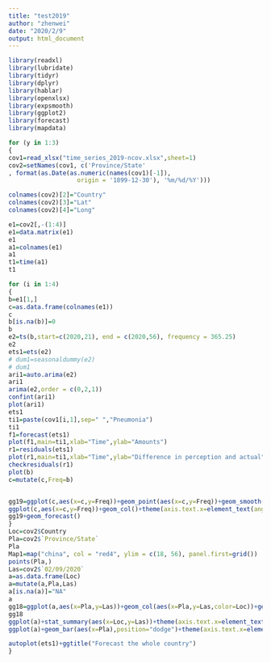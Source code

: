 ---
title: "test2019"
author: "zhenwei"
date: "2020/2/9"
output: html_document
---

```{r}
library(readxl)
library(lubridate)
library(tidyr)
library(dplyr)
library(hablar)
library(openxlsx)
library(expsmooth)
library(ggplot2)
library(forecast)
library(mapdata)

for (y in 1:3)
{
cov1=read_xlsx("time_series_2019-ncov.xlsx",sheet=1)
cov2=setNames(cov1, c('Province/State'
, format(as.Date(as.numeric(names(cov1)[-1]), 
                   origin = '1899-12-30'), '%m/%d/%Y')))

colnames(cov2)[2]="Country"
colnames(cov2)[3]="Lat"
colnames(cov2)[4]="Long"

e1=cov2[,-(1:4)]
e1=data.matrix(e1)
e1
a1=colnames(e1)
a1
t1=time(a1)
t1

for (i in 1:4)
{
b=e1[1,]
c=as.data.frame(colnames(e1))
c
b[is.na(b)]=0
b
e2=ts(b,start=c(2020,21), end = c(2020,56), frequency = 365.25)
e2
ets1=ets(e2)
# dum1=seasonaldummy(e2)
# dum1
ari1=auto.arima(e2)
ari1
arima(e2,order = c(0,2,1))
confint(ari1)
plot(ari1)
ets1
ti1=paste(cov1[i,1],sep=" ","Pneumonia")
ti1
f1=forecast(ets1)
plot(f1,main=ti1,xlab="Time",ylab="Amounts")
r1=residuals(ets1)
plot(r1,main=ti1,xlab="Time",ylab="Difference in perception and actual")
checkresiduals(r1)
plot(b)
c=mutate(c,Freq=b)


gg19=ggplot(c,aes(x=c,y=Freq))+geom_point(aes(x=c,y=Freq))+geom_smooth(method="lm")+theme(axis.text.x=element_text(angle=90,hjust=0.5))
ggplot(c,aes(x=c,y=Freq))+geom_col()+theme(axis.text.x=element_text(angle=90,hjust=0.5))
gg19+geom_forecast()
}
Loc=cov2$Country
Pla=cov2$`Province/State`
Pla
Map1=map("china", col = "red4", ylim = c(18, 56), panel.first=grid())
points(Pla,)
Las=cov2$`02/09/2020`
a=as.data.frame(Loc)
a=mutate(a,Pla,Las)
a[is.na(a)]="NA"
a
gg18=ggplot(a,aes(x=Pla,y=Las))+geom_col(aes(x=Pla,y=Las,color=Loc))+geom_smooth()+theme(axis.text.x=element_text(angle=90,hjust=0.5))+geom_text(aes(x=Pla,y=Las,label=Loc),size=1)
gg18
ggplot(a)+stat_summary(aes(x=Loc,y=Las))+theme(axis.text.x=element_text(angle=90,hjust=0.5))
ggplot(a)+geom_bar(aes(x=Pla),position="dodge")+theme(axis.text.x=element_text(angle=90,hjust=0.5))

autoplot(ets1)+ggtitle("Forecast the whole country")
}
```


